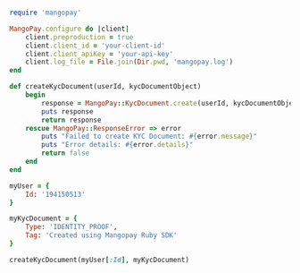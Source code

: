 ```ruby Ruby  

require 'mangopay'

MangoPay.configure do |client|
    client.preproduction = true
    client.client_id = 'your-client-id'
    client.client_apiKey = 'your-api-key'
    client.log_file = File.join(Dir.pwd, 'mangopay.log')
end

def createKycDocument(userId, kycDocumentObject)
    begin
        response = MangoPay::KycDocument.create(userId, kycDocumentObject)
        puts response
        return response
    rescue MangoPay::ResponseError => error
        puts "Failed to create KYC Document: #{error.message}"
        puts "Error details: #{error.details}"
        return false
    end
end

myUser = {
    Id: '194150513'
}

myKycDocument = {
    Type: 'IDENTITY_PROOF',
    Tag: 'Created using Mangopay Ruby SDK'
}

createKycDocument(myUser[:Id], myKycDocument)  
```